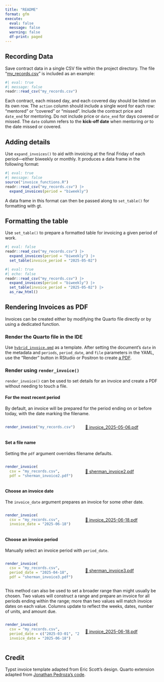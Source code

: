```yaml
---
title: "README"
format: gfm
execute: 
  eval: false
  message: false
  warning: false
  df-print: paged
---
```


## Recording Data

Save contract data in a single CSV file within the project directory. The file "[my_records.csv](my_records.csv)" is included as an example:

```r
#| eval: true
#| message: false
readr::read_csv("my_records.csv")
```

Each contract, each missed day, and each covered day should be listed on its own row. The `action` column should include a single word for each row: "mentored" or "covered" or "missed". Include the contract price and `date_end` for mentoring. Do not include price or `date_end` for days covered or missed. The `date` column refers to the **kick-off date** when mentoring *or* to the date missed or covered.

## Adding details

Use `expand_invoices()` to aid with invoicing at the final Friday of each period---either biweekly or monthly. It produces a data frame in the following format:

```r
#| eval: true
#| message: false
source("invoice_functions.R")
readr::read_csv("my_records.csv") |> 
  expand_invoices(period = "biweekly")
```

A data frame in this format can then be passed along to `set_table()` for formatting with gt. 

## Formatting the table

Use `set_table()` to prepare a formatted table for invoicing a given period of work.

```r
#| eval: false
readr::read_csv("my_records.csv") |> 
  expand_invoices(period = "biweekly") |> 
  set_table(invoice_period = "2025-05-02")
```

```r
#| eval: true
#| echo: false
readr::read_csv("my_records.csv") |> 
  expand_invoices(period = "biweekly") |> 
  set_table(invoice_period = "2025-05-02") |> 
  as_raw_html()
```

## Rendering Invoices as PDF

Invoices can be created either by modifying the Quarto file directly or by using a dedicated function.

### Render the Quarto file in the IDE

Use [`hybrid_invoice.qmd`](hybrid_invoice.qmd) as a template. After setting the document's `date` in the metadata and `periods`, `period_date`, and `file` parameters in the YAML, use the "Render" button in RStudio or Positron to create [a PDF](hybrid_invoice.pdf).

### Render using `render_invoice()`

`render_invoice()` can be used to set details for an invoice and create a PDF without needing to touch a file.

#### For the most recent period 

By default, an invoice will be prepared for the period ending on or before today, with the date marking the filename.

:::: {.columns style="display: flex; align-items: center;"}

::: {.column width="50%"}
```r
render_invoice("my_records.csv")
```
:::

::: {.column width="50%"}
[📄 invoice_2025-05-06.pdf](invoice_2025-05-06.pdf)
:::

::::

#### Set a file name

Setting the `pdf` argument overrides filename defaults.

:::: {.columns style="display: flex; align-items: center;"}

::: {.column width="50%"}
```r
render_invoice(
  csv = "my_records.csv", 
  pdf = "sherman_invoice2.pdf")
```
:::

::: {.column width="50%"}
[📄 sherman_invoice2.pdf](sherman_invoice2.pdf)
:::

::::


#### Choose an invoice date

The `invoice_date` argument prepares an invoice for some other date.

:::: {.columns style="display: flex; align-items: center;"}

::: {.column width="50%"}
```r
render_invoice(
  csv = "my_records.csv", 
  invoice_date = "2025-06-18")
```
:::

::: {.column width="50%"}
[📄 invoice_2025-06-18.pdf](invoice_2025-06-18.pdf)
:::

::::

#### Choose an invoice period

Manually select an invoice period with `period_date`.

:::: {.columns style="display: flex; align-items: center;"}

::: {.column width="50%"}
```r
render_invoice(
  csv = "my_records.csv", 
  period_date = "2025-04-18", 
  pdf = "sherman_invoice3.pdf")
```
:::

::: {.column width="50%"}
[📄 sherman_invoice3.pdf](sherman_invoice3.pdf)
:::

::::

This method can also be used to set a broader range than might usually be chosen. Two values will construct a range and prepare an invoice for all periods ending within the range; more than two values will match invoice dates on each value. Columns update to reflect the weeks, dates, number of units, and amount due.

:::: {.columns style="display: flex; align-items: center;"}

::: {.column width="50%"}
```r
render_invoice(
  csv = "my_records.csv", 
  period_date = c("2025-03-01", "2025-06-18"), 
  invoice_date = "2025-06-18")
```
:::

::: {.column width="50%"}
[📄 invoice_2025-06-18.pdf](invoice_2025-06-18.pdf)
:::

::::

## Credit

Typst invoice template adapted from Eric Scott's design. Quarto extension adapted from [Jonathan Pedroza's code](https://github.com/jpedroza1228/quarto_extensions/tree/main/invoice).